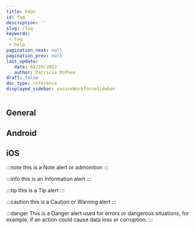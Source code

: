 ```yaml
---
title: FAQs
id: faq
description: ''
slug: /faq 
keywords: 
 - faq
 - help
pagination_next: null
pagination_prev: null
last_update: 
   date: 03/29/2023
   author: Patricia McPhee
draft: false
doc_type: reference
displayed_sidebar: secureWorkforceSidebar
---
```




## General

## Android

## iOS

:::note 
this is a Note alert or admonition
:::

:::info
this is an Information alert
:::

:::tip 
this is a Tip alert
:::

:::caution
this is a Caution or Warning alert
:::

:::danger
This is a Danger alert used for errors or dangerous situations, for example, if an action could cause data loss or corruption.
:::

